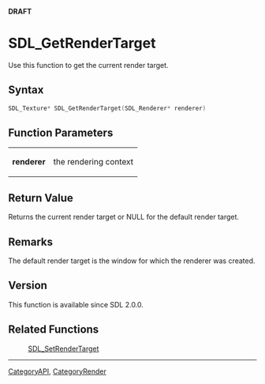 <span color="red">'''DRAFT'''</span>


<!-- #*^*^*^*^*See http://wiki.libsdl.org/moin.cgi/SGFunctions for details on editing this page*^*^*^*^* -->


= SDL_GetRenderTarget =
Use this function to get the current render target.




== Syntax ==
<syntaxhighlight lang='c++'>
SDL_Texture* SDL_GetRenderTarget(SDL_Renderer* renderer)
</syntaxhighlight>


== Function Parameters ==
{|
|'''renderer'''
|the rendering context
|}


== Return Value ==
Returns the current render target or NULL for the default render target.



== Remarks ==
The default render target is the window for which the renderer was created.

== Version ==
This function is available since SDL 2.0.0.

== Related Functions ==
:[[SDL_SetRenderTarget]]

----
[[CategoryAPI]], [[CategoryRender]]
<!-- #See the Style Guide for instructions on editing the footer. -->
